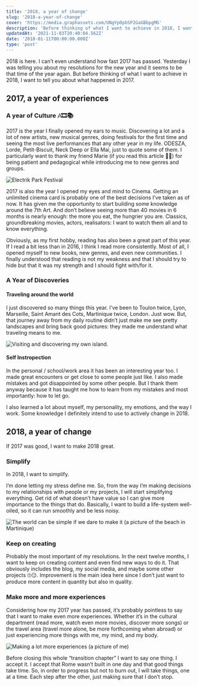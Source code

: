 ```yaml
---
title: '2018, a year of change'
slug: '2018-a-year-of-change'
cover: 'https://media.graphassets.com/UNgYp0pbSP2GaGBbpgMG'
description: 'Before thinking of what I want to achieve in 2018, I want to tell you about what happened in 2017.'
updatedAt: '2021-11-03T20:40:04.562Z'
date: '2018-01-11T00:00:00.000Z'
type: 'post'
---
```


2018 is here. I can’t even understand how fast 2017 has passed. Yesterday I was telling you about my resolutions for the new year and it seems to be that time of the year again. But before thinking of what I want to achieve in 2018, I want to tell you about what happened in 2017.

## 2017, a year of experiences

### A year of Culture 🎶🎞📚

2017 is the year I finally opened my ears to music. Discovering a lot and a lot of new artists, new musical genres, doing festivals for the first time and seeing the most live performances that any other year in my life. ODESZA, Lorde, Petit-Biscuit, Neck Deep or Ella Mai, just to quote some of them. I particularly want to thank my friend Marie (if you read this article 👋😘) for being patient and pedagogical while introducing me to new genres and groups.

![Electrik Park Festival](https://media.graphcms.com/ouXwKhB2QeGkig4rmP4S)

2017 is also the year I opened my eyes and mind to Cinema. Getting an unlimited cinema card is probably one of the best decisions I’ve taken as of now. It has given me the opportunity to start building some knowledge around the 7th Art. And don’t believe seeing more than 40 movies in 6 months is nearly enough: the more you eat, the hungrier you are. Classics, groundbreaking movies, actors, realisators: I want to watch them all and to know everything.

Obviously, as my first hobby, reading has also been a great part of this year. If I read a bit less than in 2016, I think I read more consistently. Most of all, I opened myself to new books, new genres, and even new communities. I finally understood that reading is not my weakness and that I should try to hide but that it was my strength and I should fight with/for it.

### A Year of Discoveries

#### Traveling around the world

I just discovered so many things this year. I’ve been to Toulon twice, Lyon, Marseille, Saint Amant des Cots, Martinique twice, London. Just wow. But, that journey away from my daily routine didn’t just make me see pretty landscapes and bring back good pictures: they made me understand what traveling means to me.

![Visiting and discovering my own island.](https://media.graphcms.com/hd7uhYgReBUvNKazPaAd)

#### Self Instropection

In the personal / school/work area it has been an interesting year too. I made great encounters or get close to some people just like. I also made mistakes and got disappointed by some other people. But I thank them anyway because it has taught me how to learn from my mistakes and most importantly: how to let go.

I also learned a lot about myself, my personality, my emotions, and the way I work. Some knowledge I definitely intend to use to actively change in 2018.

## 2018, a year of change

If 2017 was good, I want to make 2018 great.

### Simplify

In 2018, I want to simplify.

I’m done letting my stress define me. So, from the way I’m making decisions to my relationships with people or my projects, I will start simplifying everything. Get rid of what doesn’t have value so I can give more importance to the things that do. Basically, I want to build a life-system well-oiled, so it can run smoothly and be less noisy.

![The world can be simple if we dare to make it (a picture of the beach in Martinique)](https://media.graphcms.com/5A9cRvHRl6m0qpnDkEsJ)

### Keep on creating

Probably the most important of my resolutions. In the next twelve months, I want to keep on creating content and even find new ways to do it. That obviously includes the blog, my social media, and maybe some other projects 🙄😏. Improvement is the main idea here since I don’t just want to produce more content in quantity but also in quality.

### Make more and more experiences

Considering how my 2017 year has passed, it’s probably pointless to say that I want to make even more experiences. Whether it’s in the cultural department (read more, watch even more movies, discover more songs) or the travel area (travel more alone, be more forthcoming when abroad) or just experiencing more things with me, my mind, and my body.

![Making a lot more experiences (a picture of me)](https://media.graphcms.com/rdS5Fvp6QeRnlcEvKYgn)

Before closing this whole “transition chapter” I want to say one thing. I accept it. I accept that Rome wasn’t built in one day and that good things take time. So, in order to progress but not to burn out, I will take things, one at a time. Each step after the other, just making sure that I don’t stop.
